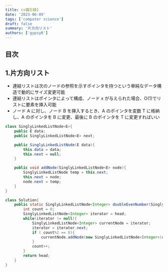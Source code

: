 ```yaml
---
title: cs備忘録1
date: '2023-06-09'
tags: ['computer science']
draft: false
summary: '片方向リスト'
authors: ['gypsyR']
---
```


## 目次

## 1.片方向リスト

- 連結リストは次のノードの参照を示すポインタを持つという単純なデータ構造で動的にサイズ変更可能
- 連結リストはポインタによって構成、ノード x が与えられた場合、O(1)でリストに要素を挿入可能
- ノード A に対し、ノード B を挿入するとき、A のポインタを変数 T に格納し、A のポインタを B に変更、最後に B のポインタを T に変更すればいい

```java
class SinglyLinkedListNode<E>{
    public E data;
    public SinglyLinkedListNode<E> next;

    public SinglyLinkedListNode(E data){
        this.data = data;
        this.next = null;
    }

    public void addNode(SinglyLinkedListNode<E> node){
        SinglyLinkedListNode temp = this.next;
        this.next = node;
        node.next = temp;
    }
}

class Solution{
    public static SinglyLinkedListNode<Integer> doubleEvenNumber(SinglyLinkedListNode<Integer> head){
        int count = 0;
        SinglyLinkedListNode<Integer> iterator = head;
        while(iterator != null){
            SinglyLinkedListNode<Integer> currentNode = iterator;
            iterator = iterator.next;
            if ( count%2 == 0){
                currentNode.addNode(new SinglyLinkedListNode<Integer>(currentNode.data * 2));
            }
            count++;
        }
        return head;
    }
}
```
